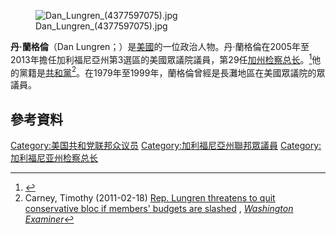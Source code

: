 {{Orphan|time=2016-12-22T13:23:32+00:00}}

[[File:Dan_Lungren_(4377597075).jpg|thumb]]

'''丹·蘭格倫'''（Dan Lungren；{{bd|1946年|9月22日}}）是[[美國|美國]]的一位政治人物。丹·蘭格倫在2005年至2013年擔任加利福尼亞州第3選區的美國眾議院議員，第29任[[加州检察总长|加州检察总长]]。<ref>{{Cite web|title=History of the Office of the Attorney General|url=https://oag.ca.gov/history|accessdate=2019-09-30|date=2011-01-20|work=State of California - Department of Justice - Office of the Attorney General|language=en|archive-date=2019-09-14|archive-url=https://web.archive.org/web/20190914111126/https://oag.ca.gov/history|dead-url=no}}</ref>他的黨籍是[[共和黨_(美國)|共和黨]]<ref>Carney, Timothy (2011-02-18) [http://washingtonexaminer.com/blogs/beltway-confidential/2011/02/rep-lungren-threatens-quit-conservative-bloc-if-members-budgets-a Rep. Lungren threatens to quit conservative bloc if members' budgets are slashed] {{Wayback|url=http://washingtonexaminer.com/blogs/beltway-confidential/2011/02/rep-lungren-threatens-quit-conservative-bloc-if-members-budgets-a |date=20110430124840 }}, ''[[Washington_Examiner|Washington Examiner]]''</ref>。在1979年至1999年，蘭格倫曾經是長灘地區在美國眾議院的眾議員。

== 參考資料 ==
{{reflist}}

{{US-poli-bio-stub}}
{{normdaten}}
{{DEFAULTSORT:lungren}}
[[Category:美国共和党联邦众议员|Category:美国共和党联邦众议员]]
[[Category:加利福尼亞州聯邦眾議員|Category:加利福尼亞州聯邦眾議員]]
[[Category:加利福尼亚州检察总长|Category:加利福尼亚州检察总长]]
